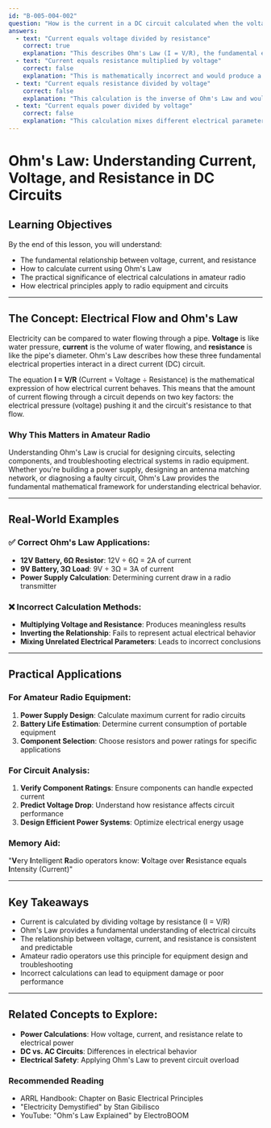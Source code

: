 ```yaml
---
id: "B-005-004-002"
question: "How is the current in a DC circuit calculated when the voltage and resistance are known?"
answers:
  - text: "Current equals voltage divided by resistance"
    correct: true
    explanation: "This describes Ohm's Law (I = V/R), the fundamental equation for calculating electrical current in a DC circuit. By dividing the voltage by the resistance, you determine the amount of current flowing through a circuit. This simple mathematical relationship explains how electrical pressure (voltage) pushes electrical flow (current) through a restricting element (resistance)."
  - text: "Current equals resistance multiplied by voltage"
    correct: false
    explanation: "This is mathematically incorrect and would produce a physically impossible result. Multiplying resistance and voltage would not yield current and would violate the fundamental principles of Ohm's Law. The correct relationship is current equals voltage divided by resistance."
  - text: "Current equals resistance divided by voltage"
    correct: false
    explanation: "This calculation is the inverse of Ohm's Law and would produce an incorrect and meaningless result. Dividing resistance by voltage does not represent how electrical current actually flows in a circuit and contradicts basic electrical principles."
  - text: "Current equals power divided by voltage"
    correct: false
    explanation: "This calculation mixes different electrical parameters incorrectly. Power is calculated by multiplying voltage and current (P = VI), so dividing power by voltage would not yield current. This approach fundamentally misunderstands the relationships between electrical quantities."
---
```


# Ohm's Law: Understanding Current, Voltage, and Resistance in DC Circuits

## Learning Objectives
By the end of this lesson, you will understand:
- The fundamental relationship between voltage, current, and resistance
- How to calculate current using Ohm's Law
- The practical significance of electrical calculations in amateur radio
- How electrical principles apply to radio equipment and circuits

---

## The Concept: Electrical Flow and Ohm's Law

Electricity can be compared to water flowing through a pipe. **Voltage** is like water pressure, **current** is the volume of water flowing, and **resistance** is like the pipe's diameter. Ohm's Law describes how these three fundamental electrical properties interact in a direct current (DC) circuit.

The equation **I = V/R** (Current = Voltage ÷ Resistance) is the mathematical expression of how electrical current behaves. This means that the amount of current flowing through a circuit depends on two key factors: the electrical pressure (voltage) pushing it and the circuit's resistance to that flow.

### Why This Matters in Amateur Radio

Understanding Ohm's Law is crucial for designing circuits, selecting components, and troubleshooting electrical systems in radio equipment. Whether you're building a power supply, designing an antenna matching network, or diagnosing a faulty circuit, Ohm's Law provides the fundamental mathematical framework for understanding electrical behavior.

---

## Real-World Examples

### ✅ Correct Ohm's Law Applications:
- **12V Battery, 6Ω Resistor**: 12V ÷ 6Ω = 2A of current
- **9V Battery, 3Ω Load**: 9V ÷ 3Ω = 3A of current
- **Power Supply Calculation**: Determining current draw in a radio transmitter

### ❌ Incorrect Calculation Methods:
- **Multiplying Voltage and Resistance**: Produces meaningless results
- **Inverting the Relationship**: Fails to represent actual electrical behavior
- **Mixing Unrelated Electrical Parameters**: Leads to incorrect conclusions

---

## Practical Applications

### For Amateur Radio Equipment:
1. **Power Supply Design**: Calculate maximum current for radio circuits
2. **Battery Life Estimation**: Determine current consumption of portable equipment
3. **Component Selection**: Choose resistors and power ratings for specific applications

### For Circuit Analysis:
1. **Verify Component Ratings**: Ensure components can handle expected current
2. **Predict Voltage Drop**: Understand how resistance affects circuit performance
3. **Design Efficient Power Systems**: Optimize electrical energy usage

### Memory Aid:
"**V**ery **I**ntelligent **R**adio operators know: **V**oltage over **R**esistance equals **I**ntensity (Current)"

---

## Key Takeaways

- Current is calculated by dividing voltage by resistance (I = V/R)
- Ohm's Law provides a fundamental understanding of electrical circuits
- The relationship between voltage, current, and resistance is consistent and predictable
- Amateur radio operators use this principle for equipment design and troubleshooting
- Incorrect calculations can lead to equipment damage or poor performance

---

## Related Concepts to Explore:
- **Power Calculations**: How voltage, current, and resistance relate to electrical power
- **DC vs. AC Circuits**: Differences in electrical behavior
- **Electrical Safety**: Applying Ohm's Law to prevent circuit overload

### Recommended Reading
- ARRL Handbook: Chapter on Basic Electrical Principles
- "Electricity Demystified" by Stan Gibilisco
- YouTube: "Ohm's Law Explained" by ElectroBOOM